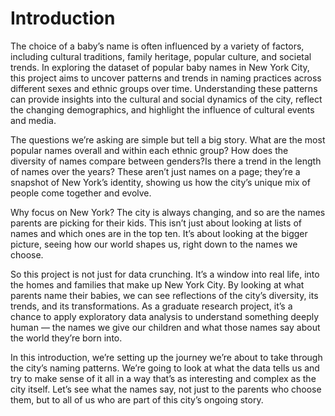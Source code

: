 # Introduction
The choice of a baby's name is often influenced by a variety of factors, including cultural traditions, family heritage, popular culture, and societal trends. In exploring the dataset of popular baby names in New York City, this project aims to uncover patterns and trends in naming practices across different sexes and ethnic groups over time. Understanding these patterns can provide insights into the cultural and social dynamics of the city, reflect the changing demographics, and highlight the influence of cultural events and media. 

The questions we're asking are simple but tell a big story. What are the most popular names overall and within each ethnic group? How does the diversity of names compare between genders?Is there a trend in the length of names over the years? These aren't just names on a page; they're a snapshot of New York's identity, showing us how the city's unique mix of people come together and evolve.

Why focus on New York? The city is always changing, and so are the names parents are picking for their kids. This isn't just about looking at lists of names and which ones are in the top ten. It's about looking at the bigger picture, seeing how our world shapes us, right down to the names we choose.

So this project is not just for data crunching. It's a window into real life, into the homes and families that make up New York City. By looking at what parents name their babies, we can see reflections of the city's diversity, its trends, and its transformations. As a graduate research project, it's a chance to apply exploratory data analysis to understand something deeply human — the names we give our children and what those names say about the world they're born into.

In this introduction, we're setting up the journey we're about to take through the city's naming patterns. We're going to look at what the data tells us and try to make sense of it all in a way that's as interesting and complex as the city itself. Let's see what the names say, not just to the parents who choose them, but to all of us who are part of this city's ongoing story.
